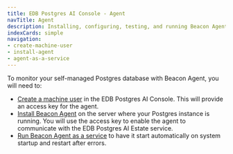 ```yaml
---
title: EDB Postgres AI Console - Agent
navTitle: Agent
description: Installing, configuring, testing, and running Beacon Agent
indexCards: simple
navigation:
- create-machine-user
- install-agent
- agent-as-a-service
---
```


To monitor your self-managed Postgres database with Beacon Agent, you will need to:

*  [Create a machine user](create-machine-user) in the EDB Postgres AI Console. This will provide an access key for the agent.
*  [Install Beacon Agent](install-agent) on the server where your Postgres instance is running. You will use the access key to enable the agent to communicate with the EDB Postgres AI Estate service.
*  [Run Beacon Agent as a service](agent-as-a-service) to have it start automatically on system startup and restart after errors.


